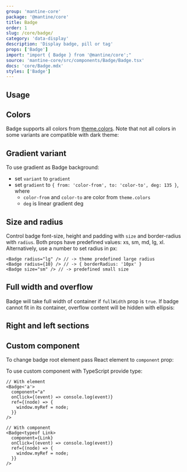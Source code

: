 ```yaml
---
group: 'mantine-core'
package: '@mantine/core'
title: Badge
order: 1
slug: /core/badge/
category: 'data-display'
description: 'Display badge, pill or tag'
props: ['Badge']
import: "import { Badge } from '@mantine/core';"
source: 'mantine-core/src/components/Badge/Badge.tsx'
docs: 'core/Badge.mdx'
styles: ['Badge']
---
```



## Usage

<Demo data={BadgeDemos.usage} />

## Colors

Badge supports all colors from [theme.colors](/theming/extend-theme/#default-colors).
Note that not all colors in some variants are compatible with dark theme:

<Demo data={BadgeDemos.colors} />

## Gradient variant

To use gradient as Badge background:

- set `variant` to `gradient`
- set `gradient` to `{ from: 'color-from', to: 'color-to', deg: 135 }`, where
  - `color-from` and `color-to` are color from `theme.colors`
  - `deg` is linear gradient deg

<Demo data={BadgeDemos.gradient} />

## Size and radius

Control badge font-size, height and padding with `size` and border-radius with `radius`.
Both props have predefined values: xs, sm, md, lg, xl.
Alternatively, use a number to set radius in px:

```tsx
<Badge radius="lg" /> // -> theme predefined large radius
<Badge radius={10} /> // -> { borderRadius: '10px' }
<Badge size="sm" /> // -> predefined small size
```

<Demo data={BadgeDemos.sizes} />

## Full width and overflow

Badge will take full width of container if `fullWidth` prop is `true`.
If badge cannot fit in its container, overflow content will be hidden with ellipsis:

<Demo data={BadgeDemos.overflow} />

## Right and left sections

<Demo data={BadgeDemos.sections} />

## Custom component

To change badge root element pass React element to `component` prop:

<Demo data={BadgeDemos.component} />

To use custom component with TypeScript provide type:

```tsx
// With element
<Badge<'a'>
  component="a"
  onClick={(event) => console.log(event)}
  ref={(node) => {
    window.myRef = node;
  }}
/>

// With component
<Badge<typeof Link>
  component={Link}
  onClick={(event) => console.log(event)}
  ref={(node) => {
    window.myRef = node;
  }}
/>
```
